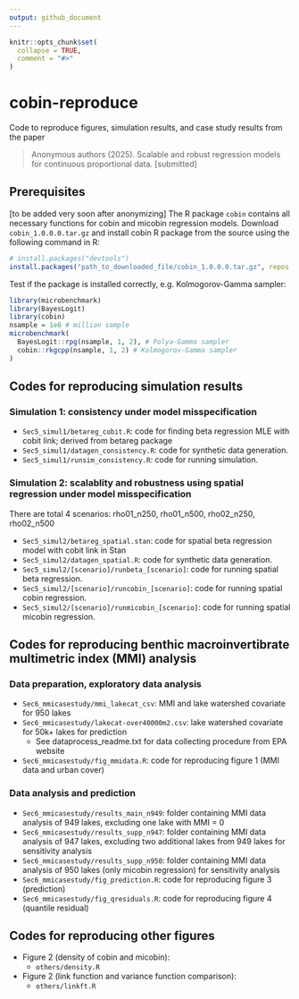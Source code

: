 ```yaml
---
output: github_document
---
```


<!-- README.md is generated from README.Rmd. Please edit that file -->

```r
knitr::opts_chunk$set(
  collapse = TRUE,
  comment = "#>"
)
```

# cobin-reproduce

<!-- badges: start -->
<!-- badges: end -->

Code to reproduce figures, simulation results, and case study results from the paper 

> Anonymous authors (2025). Scalable and robust regression models for continuous proportional data. [submitted]

## Prerequisites

[to be added very soon after anonymizing]
The R package `cobin` contains all necessary functions for cobin and micobin regression models. 
Download `cobin_1.0.0.0.tar.gz` and install cobin R package from the source using the following command in R: 

```r
# install.packages("devtools")
install.packages("path_to_downloaded_file/cobin_1.0.0.0.tar.gz", repos = NULL, type="source")
```

Test if the package is installed correctly, e.g. Kolmogorov-Gamma sampler:
```r
library(microbenchmark)
library(BayesLogit)
library(cobin)
nsample = 1e6 # million sample
microbenchmark(
  BayesLogit::rpg(nsample, 1, 2), # Polya-Gamma sampler
  cobin::rkgcpp(nsample, 1, 2) # Kolmogorov-Gamma sampler
)

```


## Codes for reproducing simulation results

### Simulation 1: consistency under model misspecification

- `Sec5_simul1/betareg_cobit.R`: code for finding beta regression MLE with cobit link; derived from betareg package
- `Sec5_simul1/datagen_consistency.R`: code for synthetic data generation. 
- `Sec5_simul1/runsim_consistency.R`: code for running simulation.

### Simulation 2: scalablity and robustness using spatial regression under model misspecification

There are total 4 scenarios: rho01_n250, rho01_n500, rho02_n250, rho02_n500

- `Sec5_simul2/betareg_spatial.stan`: code for spatial beta regression model with cobit link in Stan
- `Sec5_simul2/datagen_spatial.R`: code for synthetic data generation. 
- `Sec5_simul2/[scenario]/runbeta_[scenario]`: code for running spatial beta regression.
- `Sec5_simul2/[scenario]/runcobin_[scenario]`: code for running spatial cobin regression.
- `Sec5_simul2/[scenario]/runmicobin_[scenario]`: code for running spatial micobin regression.


## Codes for reproducing benthic macroinvertibrate multimetric index (MMI) analysis

### Data preparation, exploratory data analysis 

* `Sec6_mmicasestudy/mmi_lakecat_csv`: MMI and lake watershed covariate for 950 lakes 
* `Sec6_mmicasestudy/lakecat-over40000m2.csv`: lake watershed covariate for 50k+ lakes for prediction
  - See dataprocess_readme.txt for data collecting procedure from EPA website
* `Sec6_mmicasestudy/fig_mmidata.R`: code for reproducing figure 1 (MMI data and urban cover)

### Data analysis and prediction 

* `Sec6_mmicasestudy/results_main_n949`: folder containing MMI data analysis of 949 lakes, excluding one lake with MMI = 0
* `Sec6_mmicasestudy/results_supp_n947`: folder containing MMI data analysis of 947 lakes, excluding two additional lakes from 949 lakes for sensitivity analysis
* `Sec6_mmicasestudy/results_supp_n950`: folder containing MMI data analysis of 950 lakes (only micobin regression) for sensitivity analysis
* `Sec6_mmicasestudy/fig_prediction.R`: code for reproducing figure 3 (prediction)
* `Sec6_mmicasestudy/fig_qresiduals.R`: code for reproducing figure 4 (quantile residual)


## Codes for reproducing other figures

* Figure 2 (density of cobin and micobin):
  - `others/density.R`
* Figure 2 (link function and variance function comparison):
  - `others/linkft.R`
  
